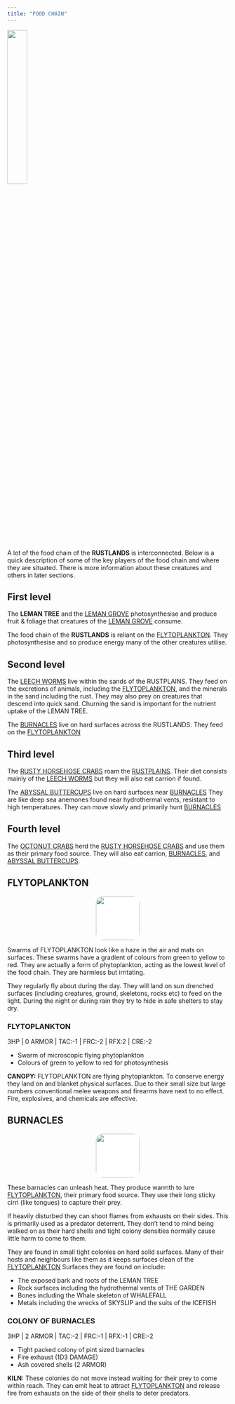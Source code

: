 ```yaml
---
title: "FOOD CHAIN"
---
```


![](images/rusty_chain.png){width=30% fig-align="center"}

A lot of the food chain of the __RUSTLANDS__ is interconnected. 
Below is a quick description of some of the key players of the food chain and where they are situated. 
There is more information about these creatures and others in later sections.

## First level

The __LEMAN TREE__ and the [LEMAN GROVE](/THE_RUSTLANDS/LEMAN_GROVE.qmd) photosynthesise and produce fruit & foliage that creatures of the [LEMAN GROVE](/THE_RUSTLANDS/LEMAN_GROVE.qmd) consume.

The food chain of the __RUSTLANDS__ is reliant on the [FLYTOPLANKTON](/THE_RUSTLANDS/FOODCHAIN.qmd#flytoplankton). They photosynthesise and so produce energy many of the other creatures utilise.

## Second level

The [LEECH WORMS](/THE_RUSTLANDS/RUSTPLAINS.qmd#leechworms) live within the sands of the RUSTPLAINS. They feed on the excretions of animals, including the [FLYTOPLANKTON](/THE_RUSTLANDS/FOODCHAIN.qmd#flytoplankton), and the minerals in the sand including the rust. They may also prey on creatures that descend into quick sand. Churning the sand is important for the nutrient uptake of the LEMAN TREE.

The [BURNACLES](/THE_RUSTLANDS/FOODCHAIN.qmd#burnacles) live on hard surfaces across the RUSTLANDS. They feed on the [FLYTOPLANKTON](/THE_RUSTLANDS/FOODCHAIN.qmd#flytoplankton)

## Third level

The [RUSTY HORSEHOSE CRABS](/THE_RUSTLANDS/WHALEFALL.qmd#rustyhorseshoecrabs) roam the [RUSTPLAINS](/THE_RUSTLANDS/RUSTPLAINS.qmd). Their diet consists mainly of the [LEECH WORMS](/THE_RUSTLANDS/RUSTPLAINS.qmd#leechworms) but they will also eat carrion if found.

The [ABYSSAL BUTTERCUPS](/THE_RUSTLANDS/THE_GARDEN.qmd#abyssalbuttercup) live on hard surfaces near [BURNACLES](/THE_RUSTLANDS/FOODCHAIN.qmd#burnacles) They are like deep sea anemones found near hydrothermal vents, resistant to high temperatures. They can move slowly and primarily hunt [BURNACLES](/THE_RUSTLANDS/FOODCHAIN.qmd#burnacles)

## Fourth level

The [OCTONUT CRABS](/THE_RUSTLANDS/WHALEFALL.qmd#octonutcrabs) herd the [RUSTY HORSEHOSE CRABS](/THE_RUSTLANDS/WHALEFALL.qmd#rustyhorseshoecrabs) and use them as their primary food source. They will also eat carrion, [BURNACLES](/THE_RUSTLANDS/FOODCHAIN.qmd#burnacles), and [ABYSSAL BUTTERCUPS](/THE_RUSTLANDS/THE_GARDEN.qmd#abyssalbuttercup).

## FLYTOPLANKTON {#flytoplankton}
<center>
![](images/FLYTOPLANKTON.png){style="width:100px; border-radius:15px;  background:white"}
</center>

Swarms of FLYTOPLANKTON look like a haze in the air and mats on surfaces. These swarms have a gradient of colours from green to yellow to red. They are actually a form of phytoplankton, acting as the lowest level of the food chain. They are harmless but irritating. 

They regularly fly about during the day. They will land on sun drenched surfaces (including creatures, ground, skeletons, rocks etc) to feed on the light. During the night or during rain they try to hide in safe shelters to stay dry.

### FLYTOPLANKTON

3HP \| 0 ARMOR \| TAC:-1 \| FRC:-2 \| RFX:2 \| CRE:-2

- Swarm of microscopic flying phytoplankton
- Colours of green to yellow to red for photosynthesis

__CANOPY:__ FLYTOPLANKTON are flying phytoplankton. To conserve energy they land on and blanket physical surfaces. Due to their small size but large numbers conventional melee weapons and firearms have next to no effect. Fire, explosives, and chemicals are effective.

## BURNACLES {#burnacles}
<center>
![](images/BURNACLES.png){style="width:100px; border-radius:15px;  background:white"}
</center>

These barnacles can unleash heat. They produce warmth to lure [FLYTOPLANKTON](/THE_RUSTLANDS/FOODCHAIN.qmd#flytoplankton), their primary food source. They use their long sticky cirri (like tongues) to capture their prey.

If heavily disturbed they can shoot flames from exhausts on their sides. This is primarily used as a predator deterrent. They don’t tend to mind being walked on as their hard shells and tight colony densities normally cause little harm to come to them.

They are found in small tight colonies on hard solid surfaces. Many of their hosts and neighbours like them as it keeps surfaces clean of the [FLYTOPLANKTON](/THE_RUSTLANDS/FOODCHAIN.qmd#flytoplankton) Surfaces they are found on include: 

- The exposed bark and roots of the LEMAN TREE
- Rock surfaces including the hydrothermal vents of THE GARDEN
- Bones including the Whale skeleton of WHALEFALL
- Metals including the wrecks of SKYSLIP and the suits of the ICEFISH

### COLONY OF BURNACLES

3HP \| 2 ARMOR \| TAC:-2 \| FRC:-1 \| RFX:-1 \| CRE:-2

- Tight packed colony of pint sized barnacles
- Fire exhaust (1D3 DAMAGE)
- Ash covered shells (2 ARMOR)

__KILN:__ These colonies do not move instead waiting for their prey to come within reach. They can emit heat to attract [FLYTOPLANKTON](/THE_RUSTLANDS/FOODCHAIN.qmd#flytoplankton) and release fire from exhausts on the side of their shells to deter predators.